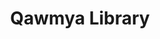 ---
title: Qawmya Library
description: A wikipedia website that provides information about Egypt and the Egyptain genactic system and provides books and images
thumnail: /Imgs/maktaba.jpg
website: https://maktabaqawmya.com/
Protype: web
stack:
    - Nextjs 12
---